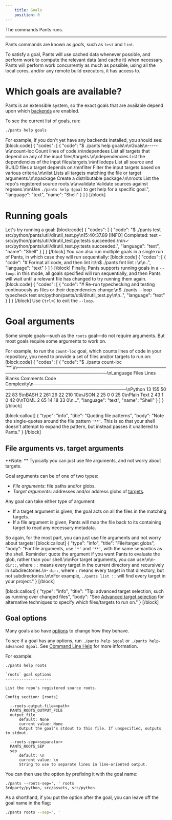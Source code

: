 ```yaml
---
    title: Goals
    position: 0
---
```


The commands Pants runs.

---

Pants commands are known as _goals_, such as `test` and `lint`.

To satisfy a goal, Pants will use cached data whenever possible, and perform work to compute the relevant data (and cache it) when necessary. Pants will perform work concurrently as much as possible, using all the local cores, and/or any remote build executors, it has access to.

# Which goals are available?

Pants is an extensible system, so the exact goals that are available depend upon which [backends](doc:enabling-backends)  are enabled.

To see the current list of goals, run:

```bash
./pants help goals
```

For example, if you don't yet have any backends installed, you should see:
[block:code]
{
  "codes": [
    {
      "code": "$ ./pants help goals\n\nGoals\n-----\n\ncount-loc     Count lines of code.\n\ndependees     List all targets that depend on any of the input files/targets.\n\ndependencies  List the dependencies of the input files/targets.\n\nfiledeps      List all source and BUILD files a target depends on.\n\nfilter        Filter the input targets based on various criteria.\n\nlist          Lists all targets matching the file or target arguments.\n\npackage       Create a distributable package.\n\nroots         List the repo's registered source roots.\n\nvalidate      Validate sources against regexes.\n\nUse `./pants help $goal` to get help for a specific goal.",
      "language": "text",
      "name": "Shell"
    }
  ]
}
[/block]
# Running goals

Let's try running a goal:
[block:code]
{
  "codes": [
    {
      "code": "$ ./pants test src/python/pants/util/dirutil_test.py\n15:40:37.89 [INFO] Completed: test - src/python/pants/util/dirutil_test.py:tests succeeded.\n\n✓ src/python/pants/util/dirutil_test.py:tests succeeded.",
      "language": "text",
      "name": "Shell"
    }
  ]
}
[/block]
You can also run multiple goals in a single run of Pants, in which case they will run sequentially:
[block:code]
{
  "codes": [
    {
      "code": "# Format all code, and then lint it:\n$ ./pants fmt lint ::\n\n..",
      "language": "text"
    }
  ]
}
[/block]
Finally, Pants supports running goals in a `--loop`: in this mode, all goals specified will run sequentially, and then Pants will wait until a relevant file has changed to try running them again.
[block:code]
{
  "codes": [
    {
      "code": "# Re-run typechecking and testing continuously as files or their dependencies change:\n$ ./pants --loop typecheck test src/python/pants/util/dirutil_test.py\n\n..",
      "language": "text"
    }
  ]
}
[/block]
Use `Ctrl+C` to exit the `--loop`.

# Goal arguments

Some simple goals—such as the `roots` goal—do not require arguments. But most goals require some arguments to work on. 

For example, to run the `count-loc` goal, which counts lines of code in your repository, you need to provide a set of files and/or targets to run on:
[block:code]
{
  "codes": [
    {
      "code": "$ ./pants count-loc '**'\n───────────────────────────────────────────────────────────────────────────────\nLanguage                 Files     Lines   Blanks  Comments     Code Complexity\n───────────────────────────────────────────────────────────────────────────────\nPython                      13       155       50        22       83          5\nBASH                         2       261       29        22      210         10\nJSON                         2        25        0         0       25          0\nPlain Text                   2        43        1         0       42          0\nTOML                         2        65       14        18       33          0\n...",
      "language": "text",
      "name": "Shell"
    }
  ]
}
[/block]

[block:callout]
{
  "type": "info",
  "title": "Quoting file patterns",
  "body": "Note the single-quotes around the file pattern `'**'`. This is so that your shell doesn't attempt to expand the pattern, but instead passes it unaltered to Pants."
}
[/block]
## File arguments vs. target arguments

**Note: ** Typically you can just use file arguments, and not worry about targets.

Goal arguments can be of one of two types:

- *File arguments*: file paths and/or globs.
- *Target arguments*: addresses and/or address globs of [targets](doc:targets).

Any goal can take either type of argument: 

- If a target argument is given, the goal acts on all the files in the matching targets.
- If a file argument is given, Pants will map the file back to its containing target to read any necessary metadata. 

So again, for the most part, you can just use file arguments and not worry about targets!
[block:callout]
{
  "type": "info",
  "title": "File/target globs",
  "body": "For file arguments, use `'*'` and `'**'`, with the same semantics as the shell. Reminder: quote the argument if you want Pants to evaluate the glob, rather than your shell.\n\nFor target arguments, you can use:\n\n- `dir::`, where `::` means every target in the current directory and recursively in subdirectories.\n- `dir:`, where `:` means every target in that directory, but not subdirectories.\n\nFor example, `./pants list ::` will find every target in your project."
}
[/block]

[block:callout]
{
  "type": "info",
  "title": "Tip: advanced target selection, such as running over changed files",
  "body": "See [Advanced target selection](doc:advanced-target-selection) for alternative techniques to specify which files/targets to run on."
}
[/block]
## Goal options

Many goals also have [options](doc:options) to change how they behave. 

To see if a goal has any options, run `./pants help $goal` or `./pants help-advanced $goal`. See [Command Line Help](doc:getting-help) for more information.

For example:

```
./pants help roots

`roots` goal options
--------------------

List the repo's registered source roots.

Config section: [roots]

  --roots-output-file=<path>
  PANTS_ROOTS_OUTPUT_FILE
  output_file
      default: None
      current value: None
      Output the goal's stdout to this file. If unspecified, outputs to stdout.

  --roots-sep=<separator>
  PANTS_ROOTS_SEP
  sep
      default: \n
      current value: \n
      String to use to separate lines in line-oriented output.
```

You can then use the option by prefixing it with the goal name:

```
./pants --roots-sep=', ' roots
3rdparty/python, src/assets, src/python
```

As a shorthand, if you put the option after the goal, you can leave off the goal name in the flag:

```bash
./pants roots --sep=', '
```